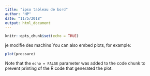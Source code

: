 ```yaml
---
title: "ipso tableau de bord"
author: "HP"
date: "11/5/2018"
output: html_document
---
```


```r
knitr::opts_chunk$set(echo = TRUE)
```


je modifie des machins 
You can also embed plots, for example:

```r
plot(pressure)
```

Note that the `echo = FALSE` parameter was added to the code chunk to prevent printing of the R code that generated the plot.
